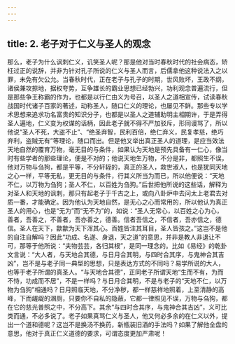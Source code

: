```yaml
---
---
---
```

title: 2. 老子对于仁义与圣人的观念
---




那么，老子为什么讽刺仁义，讥笑圣人呢？那是他对当时春秋时代的社会病态，矫枉过正的说辞，并非为针对孔子所说的仁义与圣人而言，后儒拿他这种说法入之以罪，未免有欠公允。当春秋时代，正在老子与孔子的时期，世风败坏，王政不纲，诸侯兼攻掠地，据权夸势，互争雄长的霸业思想已经勃兴，功利观念普遍流行，但是那些争王称霸的作为，也都是以行仁由义为号召，以圣人之道相宣传，试读春秋战国时代诸子百家的著述，动称圣人，随口仁义的理论，也屡见不鲜。那些专以学术思想来追求功名富贵的知识分子，也都是以圣人之道辅助明主相期许，于是弄得圣人遍地，仁义变为权谋的话柄，因此老子就不得不严加驳斥，形同谩骂了，所以他说“圣人不死，大盗不止”、“绝圣弃智，民利百倍，绝仁弃义，民复孝慈，绝巧弃利，盗贼无有”等理论，随口而出。但是他又举出真正圣人的道理，是应当效法天地自然的覆育万物，毫无目的与条件，如果认为天地是预先具备有一仁心，像当时有些学者的那些理论，便是不对的；他说天地生万物，不分是非，都照生不误，他对万物与刍狗，都是平等，不分轩轾的，真正的圣人，救世淑人，也是犹同天地之心一样，平等无私，更无目的与条件，行其义所当为而已，所以他便说：“天地不仁，以万物为刍狗；圣人不仁，以百姓为刍狗。”后世把他所说的这些话，解释为对圣人和天地的讽刺，那只有起老子于千古之上，或向八卦炉中去问太上老君去对质一番，才能确定。因为他认为天地自然，是无心之心而常用的，所以他认为真正圣人的用心，也是“无为”而“无不为”的，如说：“圣人无常心，以百姓之心为心，善者，吾善之，不善者，吾亦善之，德善。信者吾信之，不信者，吾亦信之，德信。圣人在天下，歙歙为天下浑其心。百姓皆注其耳目，圣人皆孩之。”这岂不是他的自注自解吗？因此“功成、名遂、身退，天之道”的意思，并非是教人非退让不可，那等于他所说：“夫物芸芸，各归其根”，是同一理念的。比如《易经》的乾卦文言说：“大人者，与天地合其德，与日月合其明，与四时合其序，与鬼神合其吉凶”，岂不是与老子同一典型的思想，只是表达方式的不同吗？易学所说的大人，也等于老子所谓的真圣人。“与天地合其德”，正同老子所谓天地“生而不有，为而不恃，功成而不居”，不是一样吗？与日月合其明，不是与老子的“天地不仁，以万物为刍狗”相通吗？日月照临天地，不分净秽，都一样慈祥地照着，上至清静的高峰，下而龌龊的溷厕，只要你不自私的隐蔽，它都一律照见不误，万物与刍狗，都在它的慈光普照之中，不分高下。其余“与四时合其序，与鬼神合其吉凶”，义可比类而通，不必多说了。老子如果真骂仁义与圣人，他又何必多余的在仁义以外，提出一个道和德呢？这岂不是换汤不换药，新瓶装旧酒的手法吗？如果了解他全盘的意思，他对于真正仁义道德的要求，可谓态度更加严肃呢！
